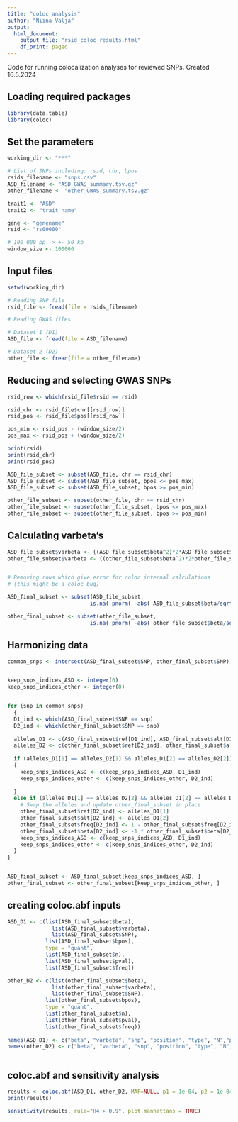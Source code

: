 ---
title: "coloc analysis"
author: "Niina Väljä"
output:
  html_document:
    output_file: "rsid_coloc_results.html"
    df_print: paged
---

Code for running colocalization analyses for reviewed SNPs.
Created 16.5.2024

## Loading required packages

```{r loading_packages}
library(data.table)
library(coloc)

```

## Set the parameters

```{r parameters}
working_dir <- "***"

# List of SNPs including: rsid, chr, bpos
rsids_filename <- "snps.csv"
ASD_filename <- "ASD_GWAS_summary.tsv.gz"
other_filename <- "other_GWAS_summary.tsv.gz"

trait1 <- "ASD"
trait2 <- "trait_name"

gene <- "genename"
rsid <- "rs00000"

# 100 000 bp -> +- 50 kb
window_size <- 100000

```


## Input files

```{r input_files}
setwd(working_dir)

# Reading SNP file
rsid_file <- fread(file = rsids_filename)

# Reading GWAS files

# Dataset 1 (D1)
ASD_file <- fread(file = ASD_filename)

# Dataset 2 (D2)
other_file <- fread(file = other_filename)
```


## Reducing and selecting GWAS SNPs

```{r parameters_for_selection}
rsid_row <- which(rsid_file$rsid == rsid)

rsid_chr <- rsid_file$chr[[rsid_row]]
rsid_pos <- rsid_file$pos[[rsid_row]]

pos_min <- rsid_pos - (window_size/2)
pos_max <- rsid_pos + (window_size/2)

print(rsid)
print(rsid_chr)
print(rsid_pos)
```

```{r selecting_SNPs}

ASD_file_subset <- subset(ASD_file, chr == rsid_chr)
ASD_file_subset <- subset(ASD_file_subset, bpos <= pos_max)
ASD_file_subset <- subset(ASD_file_subset, bpos >= pos_min)

other_file_subset <- subset(other_file, chr == rsid_chr)
other_file_subset <- subset(other_file_subset, bpos <= pos_max)
other_file_subset <- subset(other_file_subset, bpos >= pos_min)
```

## Calculating varbeta's

```{r varbeta}
ASD_file_subset$varbeta <- ((ASD_file_subset$beta^2)*2*ASD_file_subset$freq*(1-ASD_file_subset$freq))
other_file_subset$varbeta <- ((other_file_subset$beta^2)*2*other_file_subset$freq*(1-other_file_subset$freq))


# Removing rows which give error for coloc internal calculations
# (this might be a coloc bug)

ASD_final_subset <- subset(ASD_file_subset, 
                          is.na( pnorm( -abs( ASD_file_subset$beta/sqrt(ASD_file_subset$varbeta) ) ) * 2) == FALSE)

other_final_subset <- subset(other_file_subset, 
                          is.na( pnorm( -abs( other_file_subset$beta/sqrt(other_file_subset$varbeta) ) ) * 2) == FALSE)

```


## Harmonizing data
```{r}

common_snps <- intersect(ASD_final_subset$SNP, other_final_subset$SNP)


keep_snps_indices_ASD <- integer(0)
keep_snps_indices_other <- integer(0)


for (snp in common_snps) 
  {
  D1_ind <- which(ASD_final_subset$SNP == snp)
  D2_ind <- which(other_final_subset$SNP == snp)
  
  alleles_D1 <- c(ASD_final_subset$ref[D1_ind], ASD_final_subset$alt[D1_ind])
  alleles_D2 <- c(other_final_subset$ref[D2_ind], other_final_subset$alt[D2_ind])
  
  if (alleles_D1[1] == alleles_D2[1] && alleles_D1[2] == alleles_D2[2]) 
  {
    keep_snps_indices_ASD <- c(keep_snps_indices_ASD, D1_ind)
    keep_snps_indices_other <- c(keep_snps_indices_other, D2_ind)
    
  } 
  else if (alleles_D1[1] == alleles_D2[2] && alleles_D1[2] == alleles_D2[1]) {
    # Swap the alleles and update other_final_subset in place
    other_final_subset$ref[D2_ind] <- alleles_D1[1]
    other_final_subset$alt[D2_ind] <- alleles_D1[2]
    other_final_subset$freq[D2_ind] <- 1 - other_final_subset$freq[D2_ind]
    other_final_subset$beta[D2_ind] <- -1 * other_final_subset$beta[D2_ind]
    keep_snps_indices_ASD <- c(keep_snps_indices_ASD, D1_ind)
    keep_snps_indices_other <- c(keep_snps_indices_other, D2_ind)
  }
}


ASD_final_subset <- ASD_final_subset[keep_snps_indices_ASD, ]
other_final_subset <- other_final_subset[keep_snps_indices_other, ]

```





## creating coloc.abf inputs

```{r coloc_inputs}

ASD_D1 <- c(list(ASD_final_subset$beta), 
              list(ASD_final_subset$varbeta), 
              list(ASD_final_subset$SNP), 
            list(ASD_final_subset$bpos), 
            type = "quant", 
            list(ASD_final_subset$n), 
            list(ASD_final_subset$pval), 
            list(ASD_final_subset$freq))

other_D2 <- c(list(other_final_subset$beta), 
              list(other_final_subset$varbeta), 
              list(other_final_subset$SNP), 
            list(other_final_subset$bpos), 
            type = "quant", 
            list(other_final_subset$n), 
            list(other_final_subset$pval), 
            list(other_final_subset$freq))
  
names(ASD_D1) <- c("beta", "varbeta", "snp", "position", "type", "N","pvalues", "MAF")
names(other_D2) <- c("beta", "varbeta", "snp", "position", "type", "N","pvalues", "MAF")
 
```


## coloc.abf and sensitivity analysis

```{r coloc_abf}
results <- coloc.abf(ASD_D1, other_D2, MAF=NULL, p1 = 1e-04, p2 = 1e-04, p12 = 1e-05)
print(results)

sensitivity(results, rule="H4 > 0.9", plot.manhattans = TRUE)

```


